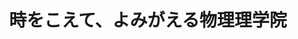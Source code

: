 ﻿---
title: "時をこえて、よみがえる物理理学院"
category: "理学院"
vol: "56"
interviewee: "上田 正仁 "
url: ""
tags: []
pdf: "56-1.pdf"
facephoto: ""
career: ""
preface: "物質は粒子であり波である。知識としては知っているが、実感できないものである。 しかし、上田先生が研究対象としているボースアインシュタイン凝縮は粒子と波の性質が顕著に表れた実に不思議なものである。"
---
